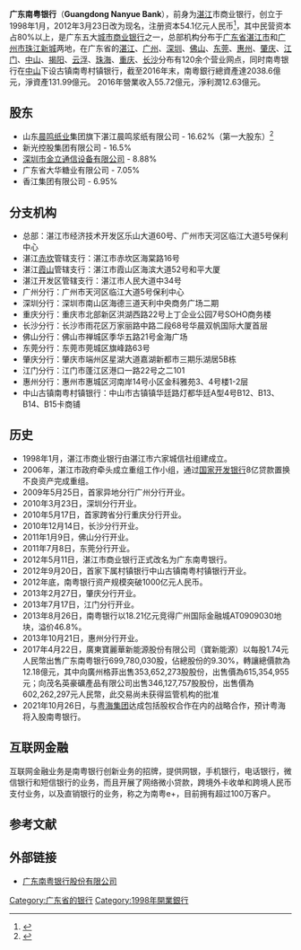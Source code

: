 {{Infobox_Company
| company_name = 广东南粤银行
| company_name_en = Guangdong Nanyue Bank
| company_logo = 
| company_type = 
| market_information = 
| company_slogan = 天道酬勤，和谐成长
| foundation = 1998年
| location = {{CHN}}[[湛江经济技术开发区|湛江市开发区]]乐山大道60号<br />[[广州市|广州市]][[珠江新城|珠江新城]]临江大道39号保利中心
| zip code = 
| industry = [[金融业|金融业]]
| key_people = 董事长：[[刘祖前|刘祖前]]<br />行长：陈武|
| sales = 
| asset = 
| profit = 
| market_value = 
| num_employees = 
| products = 
| revenue = 
| subsid = 
| homepage = [http://www.gdnybank.com 广东南粤银行网站首页]
| native_name = 广东南粤银行股份有限公司
| former_name = 湛江市商业银行股份有限公司
}}

'''广东南粤银行'''（'''Guangdong Nanyue Bank'''），前身为[[湛江|湛江]]市商业银行，创立于1998年1月，2012年3月23日改为现名，注册资本54.1亿元人民币<ref>{{cite web | url = http://www.cbrc.gov.cn/guangdong/docPcjgView/C4D3C619AD2D471E95EC9750D1C07D2D/17.html | title = 广东省银监局关于广东南粤银行股份有限公司变更注册资本的批复 | language = zh-hans | publisher = 广东省银监局 | accessdate = 2013-07-31 | archive-url = https://web.archive.org/web/20130906133333/http://www.cbrc.gov.cn/guangdong/docPcjgView/C4D3C619AD2D471E95EC9750D1C07D2D/17.html | archive-date = 2013-09-06 | dead-url = yes }}</ref>，其中民营资本占80%以上，是广东五大[[城市商业银行|城市商业银行]]之一，总部机构分布于[[广东省|广东省]][[湛江市|湛江市]]和[[广州市|广州市]][[珠江新城|珠江新城]]两地，在广东省的[[湛江|湛江]]、[[广州|广州]]、[[深圳|深圳]]、[[佛山|佛山]]、[[东莞|东莞]]、[[惠州|惠州]]、[[肇庆|肇庆]]、[[江门|江门]]、[[中山市|中山]]、[[揭阳|揭阳]]、[[云浮|云浮]]、[[珠海|珠海]]、[[重庆|重庆]]、[[长沙|长沙]]分布有120余个营业网点，同时南粤银行在[[中山市|中山]]下设古镇南粤村镇银行，截至2016年末，南粵銀行總資產達2038.6億元，淨資產131.99億元。 2016年營業收入55.72億元，淨利潤12.63億元。

==股东==

*山东[[晨鳴紙業|晨鸣纸业]]集团旗下湛江晨鸣浆纸有限公司 - 16.62%（第一大股东）<ref>{{Cite web|title=广东南粤银行_湛江晨鸣受让16.62%股权成为广东南粤银行第一大股东|url=http://www.gdnybank.com/nyyw/20191231/14411.html|access-date=2021-05-21|work=www.gdnybank.com|archive-date=2021-05-21|archive-url=https://web.archive.org/web/20210521095454/http://www.gdnybank.com/nyyw/20191231/14411.html|dead-url=no}}</ref>
*新光控股集团有限公司 - 16.5%
*[[金立|深圳市金立通信设备有限公司]] - 8.88%
*广东省大华糖业有限公司 - 7.05%
*香江集团有限公司 - 6.95%

==分支机构==

*总部：湛江市经济技术开发区乐山大道60号、广州市天河区临江大道5号保利中心
*湛江[[赤坎区|赤坎]]管辖支行：湛江市赤坎区海棠路16号
*湛江[[霞山区|霞山]]管辖支行：湛江市霞山区海滨大道52号和平大厦
*湛江开发区管辖支行：湛江市人民大道中34号
*广州分行：广州市天河区临江大道5号保利中心
*深圳分行：深圳市南山区海德三道天利中央商务广场二期
*重庆分行：重庆市北部新区洪湖西路22号上丁企业公园7号SOHO商务楼
*长沙分行：长沙市雨花区万家丽路中路二段68号华晨双帆国际大厦首层
*佛山分行：佛山市禅城区季华五路21号金海广场
*东莞分行：东莞市莞城区旗峰路63号
*肇庆分行：肇庆市端州区星湖大道嘉湖新都市三期乐湖居5B栋
*江门分行：江门市蓬江区港口一路22号之二101
*惠州分行：惠州市惠城区河南岸14号小区金科雅苑3、4号楼1-2层
*中山古镇南粤村镇银行：中山市古镇镇华廷路灯都华廷A型4号B12、B13、B14、B15卡商铺

==历史==

* 1998年1月，湛江市商业银行由湛江市六家城信社组建成立。
* 2006年，湛江市政府牵头成立重组工作小组，通过[[国家开发银行|国家开发银行]]8亿贷款置换不良资产完成重组。
* 2009年5月25日，首家异地分行广州分行开业。
* 2010年3月23日，深圳分行开业。
* 2010年5月17日，首家跨省分行重庆分行开业。
* 2010年12月14日，长沙分行开业。
* 2011年1月9日，佛山分行开业。
* 2011年7月8日，东莞分行开业。
* 2012年5月11日，湛江市商业银行正式改名为广东南粤银行。
* 2012年9月20日，首家下属村镇银行中山古镇南粤村镇银行开业。
* 2012年底，南粤银行资产规模突破1000亿元人民币。
* 2013年2月27日，肇庆分行开业。
* 2013年7月17日，江门分行开业。
* 2013年8月26日，南粤银行以18.21亿元竞得广州国际金融城AT0909030地块，溢价46.8%。
* 2013年10月21日，惠州分行开业。
* 2017年4月22日，廣東寶麗華新能源股份有限公司（寶新能源）以每股1.74元人民幣出售广东南粤银行699,780,030股，佔總股份的9.30%，轉讓總價款為12.18億元，其中向廣州格菲出售353,652,273股股份，出售價為615,354,955元；向茂名英豪礦產品有限公司出售346,127,757股股份，出售價為602,262,297元人民幣，此交易尚未获得监管机构的批准
* 2021年10月26日，与[[粤海集团|粤海集团]]达成包括股权合作在内的战略合作，预计粤海将入股南粤银行。

==互联网金融 ==
互联网金融业务是南粤银行创新业务的招牌，提供网银，手机银行，电话银行，微信银行和短信银行的业务，而且开展了网络微小贷款，跨境外卡收单和跨境人民币支付业务，以及直销银行的业务，称之为南粤e+，目前拥有超过100万客户。

==参考文献==
{{Reflist|2}}

==外部链接==
* [https://web.archive.org/web/20190814063112/http://www.gdnybank.com/ 广东南粤银行股份有限公司]

{{中华人民共和国城市商业银行}}
[[Category:广东省的银行|Category:广东省的银行]]
[[Category:1998年開業銀行|Category:1998年開業銀行]]